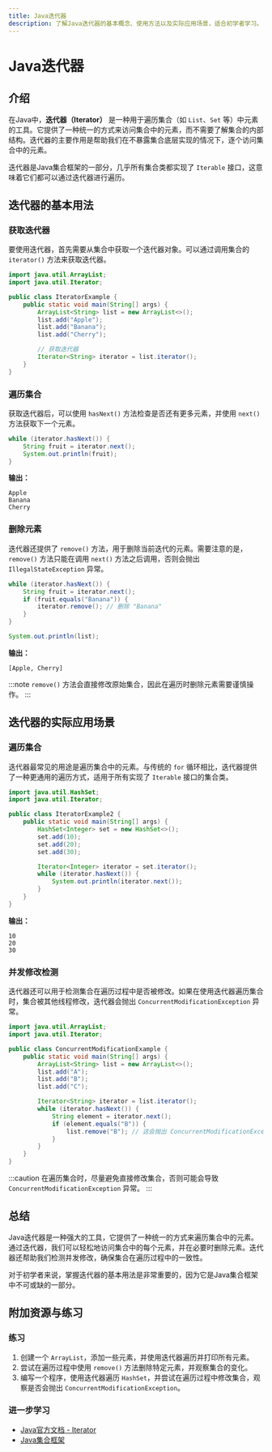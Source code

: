```yaml
---
title: Java迭代器
description: 了解Java迭代器的基本概念、使用方法以及实际应用场景，适合初学者学习。
---
```


# Java迭代器

## 介绍

在Java中，**迭代器（Iterator）** 是一种用于遍历集合（如 `List`、`Set` 等）中元素的工具。它提供了一种统一的方式来访问集合中的元素，而不需要了解集合的内部结构。迭代器的主要作用是帮助我们在不暴露集合底层实现的情况下，逐个访问集合中的元素。

迭代器是Java集合框架的一部分，几乎所有集合类都实现了 `Iterable` 接口，这意味着它们都可以通过迭代器进行遍历。

## 迭代器的基本用法

### 获取迭代器

要使用迭代器，首先需要从集合中获取一个迭代器对象。可以通过调用集合的 `iterator()` 方法来获取迭代器。

```java
import java.util.ArrayList;
import java.util.Iterator;

public class IteratorExample {
    public static void main(String[] args) {
        ArrayList<String> list = new ArrayList<>();
        list.add("Apple");
        list.add("Banana");
        list.add("Cherry");

        // 获取迭代器
        Iterator<String> iterator = list.iterator();
    }
}
```

### 遍历集合

获取迭代器后，可以使用 `hasNext()` 方法检查是否还有更多元素，并使用 `next()` 方法获取下一个元素。

```java
while (iterator.hasNext()) {
    String fruit = iterator.next();
    System.out.println(fruit);
}
```

**输出：**
```
Apple
Banana
Cherry
```

### 删除元素

迭代器还提供了 `remove()` 方法，用于删除当前迭代的元素。需要注意的是，`remove()` 方法只能在调用 `next()` 方法之后调用，否则会抛出 `IllegalStateException` 异常。

```java
while (iterator.hasNext()) {
    String fruit = iterator.next();
    if (fruit.equals("Banana")) {
        iterator.remove(); // 删除 "Banana"
    }
}

System.out.println(list);
```

**输出：**
```
[Apple, Cherry]
```

:::note
`remove()` 方法会直接修改原始集合，因此在遍历时删除元素需要谨慎操作。
:::

## 迭代器的实际应用场景

### 遍历集合

迭代器最常见的用途是遍历集合中的元素。与传统的 `for` 循环相比，迭代器提供了一种更通用的遍历方式，适用于所有实现了 `Iterable` 接口的集合类。

```java
import java.util.HashSet;
import java.util.Iterator;

public class IteratorExample2 {
    public static void main(String[] args) {
        HashSet<Integer> set = new HashSet<>();
        set.add(10);
        set.add(20);
        set.add(30);

        Iterator<Integer> iterator = set.iterator();
        while (iterator.hasNext()) {
            System.out.println(iterator.next());
        }
    }
}
```

**输出：**
```
10
20
30
```

### 并发修改检测

迭代器还可以用于检测集合在遍历过程中是否被修改。如果在使用迭代器遍历集合时，集合被其他线程修改，迭代器会抛出 `ConcurrentModificationException` 异常。

```java
import java.util.ArrayList;
import java.util.Iterator;

public class ConcurrentModificationExample {
    public static void main(String[] args) {
        ArrayList<String> list = new ArrayList<>();
        list.add("A");
        list.add("B");
        list.add("C");

        Iterator<String> iterator = list.iterator();
        while (iterator.hasNext()) {
            String element = iterator.next();
            if (element.equals("B")) {
                list.remove("B"); // 这会抛出 ConcurrentModificationException
            }
        }
    }
}
```

:::caution
在遍历集合时，尽量避免直接修改集合，否则可能会导致 `ConcurrentModificationException` 异常。
:::

## 总结

Java迭代器是一种强大的工具，它提供了一种统一的方式来遍历集合中的元素。通过迭代器，我们可以轻松地访问集合中的每个元素，并在必要时删除元素。迭代器还帮助我们检测并发修改，确保集合在遍历过程中的一致性。

对于初学者来说，掌握迭代器的基本用法是非常重要的，因为它是Java集合框架中不可或缺的一部分。

## 附加资源与练习

### 练习

1. 创建一个 `ArrayList`，添加一些元素，并使用迭代器遍历并打印所有元素。
2. 尝试在遍历过程中使用 `remove()` 方法删除特定元素，并观察集合的变化。
3. 编写一个程序，使用迭代器遍历 `HashSet`，并尝试在遍历过程中修改集合，观察是否会抛出 `ConcurrentModificationException`。

### 进一步学习

- [Java官方文档 - Iterator](https://docs.oracle.com/javase/8/docs/api/java/util/Iterator.html)
- [Java集合框架](https://docs.oracle.com/javase/tutorial/collections/index.html)
